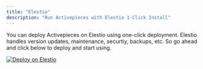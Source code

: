 ```yaml
---
title: "Elestio"
description: "Run Activepieces with Elestio 1-Click Install"
---
```


You can deploy Activepieces on Elestio using one-click deployment. Elestio handles version updates, maintenance, securtiy, backups, etc. So go ahead and click below to deploy and start using.

[![Deploy on Elestio](https://elest.io/images/logos/deploy-to-elestio-btn.png)](https://elest.io/open-source/activepieces)
